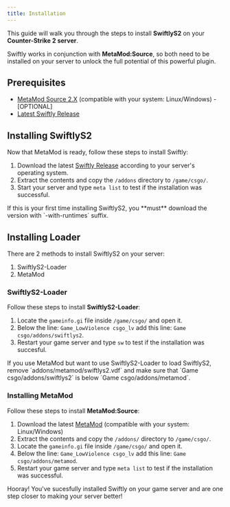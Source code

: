 ```yaml
---
title: Installation
---
```


This guide will walk you through the steps to install **SwiftlyS2** on your **Counter-Strike 2 server**.

Swiftly works in conjunction with **MetaMod:Source**, so both need to be installed on your server to unlock the full potential of this powerful plugin.

## Prerequisites

- [MetaMod Source 2.X](https://www.metamodsource.net/downloads.php?branch=dev) (compatible with your system: Linux/Windows) - [OPTIONAL]
- [Latest Swiftly Release](https://github.com/swiftly-solution/swiftlys2/releases)

## Installing SwiftlyS2

Now that MetaMod is ready, follow these steps to install Swiftly:

1. Download the latest [Swiftly Release](https://github.com/swiftly-solution/swiftlys2/releases) according to your server's operating system.
2. Extract the contents and copy the `/addons` directory to `/game/csgo/`.
3. Start your server and type `meta list` to test if the installation was successful.

<Callout type="warning">
  If this is your first time installing SwiftlyS2, you **must** download the version with `-with-runtimes` suffix.
</Callout>

## Installing Loader

There are 2 methods to install SwiftlyS2 on your server:

1. SwiftlyS2-Loader
2. MetaMod

### SwiftlyS2-Loader

Follow these steps to install **SwiftlyS2-Loader**:

1. Locate the `gameinfo.gi` file inside `/game/csgo/` and open it.
2. Below the line: `Game_LowViolence csgo_lv` add this line: `Game csgo/addons/swiftlys2`.
3. Restart your game server and type `sw` to test if the installation was succesful.

<Callout type="warning">
  If you use MetaMod but want to use SwiftlyS2-Loader to load SwiftlyS2, remove `addons/metamod/swiftlys2.vdf` and make sure that `Game csgo/addons/swiftlys2` is below `Game csgo/addons/metamod`.
</Callout>

### Installing MetaMod

Follow these steps to install **MetaMod:Source**:

1. Download the latest [MetaMod](https://www.metamodsource.net/downloads.php?branch=dev) (compatible with your system: Linux/Windows)
2. Extract the contents and copy the `/addons/` directory to `/game/csgo/`.
3. Locate the `gameinfo.gi` file inside `/game/csgo/` and open it.
4. Below the line: `Game_LowViolence csgo_lv` add this line: `Game csgo/addons/metamod`.
5. Restart your game server and type `meta list` to test if the installation was successful.

Hooray! You've sucesfully installed Swiftly on your game server and are one step closer to making your server better!
